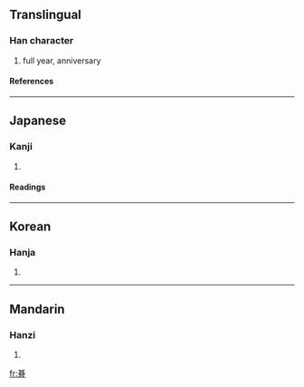 {{see|期}}

==Translingual==
===Han character===
{{Han char|rn=74|rad=月|as=08|sn=12|four=|canj=廿金月 (TCB), X廿金月 (XTCB)}}
# full year, anniversary
====References====
{{Han ref|kx=0506.070|dkj=14377|dj=0887.030|hdz=32084.010|uh=671E|ud=26398}}

----
==Japanese==
===Kanji===
{{ja-kanji|grade=|rs=月08}}
# {{defn|Japanese}} 
====Readings====
{{ja-readings|on=[[き]] (ki)|kun=[[とき]] (toki)}}

----
==Korean==
===Hanja===
{{ko-hanja|hangeul=기|eumhun=|rv=gi|mr=ki|y=ki}}
# {{defn|Korean}}

----
==Mandarin==
===Hanzi===
{{cmn-hanzi|pin=[[jī]] (ji1), [[qí]] (qi2)|wg=chi<sup>1</sup>, ch'i<sup>2</sup>}}
# {{defn|Mandarin}}

[[fr:朞]]